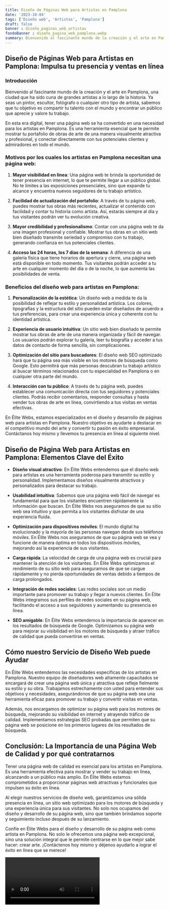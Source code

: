 ```yaml
---
title: Diseño de Páginas Web para Artistas en Pamplona
date: '2023-10-04'
tags: ['Diseño web', 'Artistas', 'Pamplona']
draft: false
banner : diseño_paginas_web_artistas
fondoBanner : diseño_pagina_web_pamplona.webp
summary: Bienvenido al fascinante mundo de la creación y el arte en Pamplona, una ciudad que ha sido cuna de grandes artistas a lo largo de la historia. Ya seas un pintor, escultor, fotógrafo o cualquier otro tipo de artista, sabemos que tu objetivo es compartir tu talento con el mundo y encontrar un público que aprecie y valore tu trabajo.
---
```


## Diseño de Páginas Web para Artistas en Pamplona: Impulsa tu presencia y ventas en línea

### Introducción

Bienvenido al fascinante mundo de la creación y el arte en Pamplona, una ciudad que ha sido cuna de grandes artistas a lo largo de la historia. Ya seas un pintor, escultor, fotógrafo o cualquier otro tipo de artista, sabemos que tu objetivo es compartir tu talento con el mundo y encontrar un público que aprecie y valore tu trabajo.

En esta era digital, tener una página web se ha convertido en una necesidad para los artistas en Pamplona. Es una herramienta esencial que te permite mostrar tu portafolio de obras de arte de una manera visualmente atractiva y profesional, y conectar directamente con tus potenciales clientes y admiradores en todo el mundo.

### Motivos por los cuales los artistas en Pamplona necesitan una página web:

1. **Mayor visibilidad en línea**: Una página web te brinda la oportunidad de tener presencia en internet, lo que te permite llegar a un público global. No te limites a las exposiciones presenciales, sino que expande tu alcance y encuentra nuevos seguidores de tu trabajo artístico.

2. **Facilidad de actualización del portafolio**: A través de tu página web, puedes mostrar tus obras más recientes, actualizar el contenido con facilidad y contar tu historia como artista. Así, estarás siempre al día y tus visitantes podrán ver tu evolución creativa.

3. **Mayor credibilidad y profesionalismo**: Contar con una página web te da una imagen profesional y confiable. Mostrar tus obras en un sitio web bien diseñado transmite seriedad y compromiso con tu trabajo, generando confianza en tus potenciales clientes.

4. **Acceso las 24 horas, los 7 días de la semana**: A diferencia de una galería física que tiene horarios de apertura y cierre, una página web está disponible en todo momento. Tus visitantes podrán acceder a tu arte en cualquier momento del día o de la noche, lo que aumenta las posibilidades de venta.

### Beneficios del diseño web para artistas en Pamplona:

1. **Personalización de la estética**: Un diseño web a medida te da la posibilidad de reflejar tu estilo y personalidad artística. Los colores, tipografías y la estructura del sitio pueden estar diseñados de acuerdo a tus preferencias, para crear una experiencia única y coherente con tu identidad artística.

2. **Experiencia de usuario intuitiva**: Un sitio web bien diseñado te permite mostrar tus obras de arte de una manera organizada y fácil de navegar. Los usuarios podrán explorar tu galería, leer tu biografía y acceder a tus datos de contacto de forma sencilla, sin complicaciones.

3. **Optimización del sitio para buscadores**: El diseño web SEO optimizado hará que tu página sea más visible en los motores de búsqueda como Google. Esto permitirá que más personas descubran tu trabajo artístico al buscar términos relacionados con tu especialidad en Pamplona o en cualquier otra parte del mundo.

4. **Interacción con tu público**: A través de tu página web, puedes establecer una comunicación directa con tus seguidores y potenciales clientes. Podrás recibir comentarios, responder consultas y hasta vender tus obras de arte en línea, convirtiendo a tus visitas en ventas efectivas.

En Élite Webs, estamos especializados en el diseño y desarrollo de páginas web para artistas en Pamplona. Nuestro objetivo es ayudarte a destacar en el competitivo mundo del arte y convertir tu pasión en éxito empresarial. Contáctanos hoy mismo y llevemos tu presencia en línea al siguiente nivel.

<GifSeo />

<Cta />

## Diseño de Página Web para Artistas en Pamplona: Elementos Clave del Éxito

- **Diseño visual atractivo**: En Élite Webs entendemos que el diseño web para artistas es una herramienta poderosa para transmitir su estilo y personalidad. Implementamos diseños visualmente atractivos y personalizados para destacar su trabajo.

- **Usabilidad intuitiva**: Sabemos que una página web fácil de navegar es fundamental para que los visitantes encuentren rápidamente la información que buscan. En Élite Webs nos aseguramos de que su sitio web sea intuitivo y que permita a los visitantes disfrutar de una experiencia fluida.

- **Optimización para dispositivos móviles**: El mundo digital ha evolucionado y la mayoría de las personas navegan desde sus teléfonos móviles. En Élite Webs nos aseguramos de que su página web se vea y funcione de manera óptima en todos los dispositivos móviles, mejorando así la experiencia de sus visitantes.

- **Carga rápida**: La velocidad de carga de una página web es crucial para mantener la atención de los visitantes. En Élite Webs optimizamos el rendimiento de su sitio web para asegurarnos de que se cargue rápidamente y no pierda oportunidades de ventas debido a tiempos de carga prolongados.

- **Integración de redes sociales**: Las redes sociales son un medio importante para promover su trabajo y llegar a nuevos clientes. En Élite Webs integramos sus perfiles de redes sociales en su página web, facilitando el acceso a sus seguidores y aumentando su presencia en línea.

- **SEO amigable**: En Élite Webs entendemos la importancia de aparecer en los resultados de búsqueda de Google. Optimizamos su página web para mejorar su visibilidad en los motores de búsqueda y atraer tráfico de calidad que pueda convertirse en ventas.

## Cómo nuestro Servicio de Diseño Web puede Ayudar

En Élite Webs entendemos las necesidades específicas de los artistas en Pamplona. Nuestro equipo de diseñadores web altamente capacitados se encargará de crear una página web única y atractiva que refleje fielmente su estilo y su obra. Trabajamos estrechamente con usted para entender sus objetivos y necesidades, asegurándonos de que su página web sea una herramienta eficaz para promover su trabajo y convertir visitas en ventas.

Además, nos encargamos de optimizar su página web para los motores de búsqueda, mejorando su visibilidad en internet y atrayendo tráfico de calidad. Implementamos estrategias SEO probadas que permiten que su página web se posicione en los primeros lugares de los resultados de búsqueda.

## Conclusión: La Importancia de una Página Web de Calidad y por qué contratarnos

Tener una página web de calidad es esencial para los artistas en Pamplona. Es una herramienta efectiva para mostrar y vender su trabajo en línea, alcanzando a un público más amplio. En Élite Webs estamos comprometidos a proporcionar páginas web atractivas y funcionales que impulsen su éxito en línea.

Al elegir nuestros servicios de diseño web, garantizamos una sólida presencia en línea, un sitio web optimizado para los motores de búsqueda y una experiencia única para sus visitantes. No solo nos ocupamos del diseño y desarrollo de su página web, sino que también brindamos soporte y seguimiento incluso después de su lanzamiento.

Confíe en Élite Webs para el diseño y desarrollo de su página web como artista en Pamplona. No solo le ofrecemos una página web excepcional, sino una solución integral que le permite centrarse en lo que mejor sabe hacer: crear arte. ¡Contáctenos hoy mismo y déjenos ayudarlo a lograr el éxito en línea que se merece!

<Video />

<CtaBot job='Artistas' city='Pamplona'/>

<Gmaps query='Pamplona+españa+maps' />